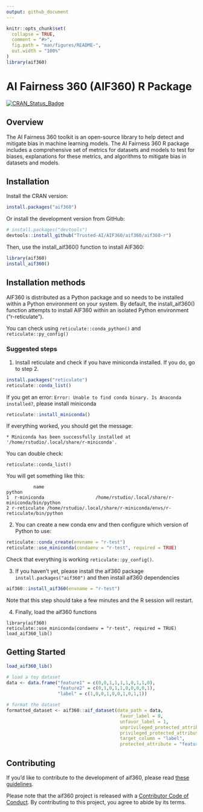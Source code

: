 ```yaml
---
output: github_document
---
```


<!-- README.md is generated from README.Rmd. Please edit that file -->

```r
knitr::opts_chunk$set(
  collapse = TRUE,
  comment = "#>",
  fig.path = "man/figures/README-",
  out.width = "100%"
)
library(aif360)
```

# AI Fairness 360 (AIF360) R Package

<!-- badges: start -->
[![CRAN_Status_Badge](http://www.r-pkg.org/badges/version/aif360)](https://cran.r-project.org/package=aif360)
<!-- badges: end -->

## Overview

The AI Fairness 360 toolkit is an open-source library to help detect and mitigate bias in machine learning models.
The AI Fairness 360 R package includes a comprehensive set of metrics for datasets and models to test for biases, explanations for these metrics, and algorithms to mitigate bias in datasets and models.

## Installation

Install the CRAN version:

```r
install.packages("aif360")
```

Or install the development version from GitHub:

``` r
# install.packages("devtools")
devtools::install_github("Trusted-AI/AIF360/aif360/aif360-r")
```

Then, use the install_aif360() function to install AIF360:

``` r
library(aif360)
install_aif360()
```

## Installation methods

AIF360 is distributed as a Python package and so needs to be installed within a Python environment on your system. By default, the install_aif360() function attempts to install AIF360 within an isolated Python environment (“r-reticulate”).

You can check using `reticulate::conda_python()` and `reticulate::py_config()`
 
### Suggested steps
 
 1)  Install reticulate  and check if you have miniconda installed. If you do, go to step 2.

 ```r
 install.packages("reticulate")
 reticulate::conda_list()
 ```
 If you get an error: `Error: Unable to find conda binary. Is Anaconda installed?`, please install
 miniconda
 
```r
reticulate::install_miniconda()
```
If everything worked, you should get the message: 

`* Miniconda has been successfully installed at '/home/rstudio/.local/share/r-miniconda'.` 

You can double check:

```
reticulate::conda_list()
```
You will get something like this:

```
          name                                                              python
1  r-miniconda                   /home/rstudio/.local/share/r-miniconda/bin/python
2 r-reticulate /home/rstudio/.local/share/r-miniconda/envs/r-reticulate/bin/python
```


2) You can create a new conda env and then configure which version of Python to use:

```r
reticulate::conda_create(envname = "r-test")
reticulate::use_miniconda(condaenv = "r-test", required = TRUE)
```
Check that everything is working `reticulate::py_config()`.

3) If you haven't yet, please install the aif360 package `install.packages("aif360")` and then
install aif360 dependencies

```r
aif360::install_aif360(envname = "r-test")
```
Note that this step should take a few minutes and the R session will restart.

4) Finally, load the aif360 functions

```
library(aif360)
reticulate::use_miniconda(condaenv = "r-test", required = TRUE)
load_aif360_lib()
```

 
## Getting Started

``` r
load_aif360_lib()
```

``` r
# load a toy dataset
data <- data.frame("feature1" = c(0,0,1,1,1,1,0,1,1,0),
                   "feature2" = c(0,1,0,1,1,0,0,0,0,1),
                   "label" = c(1,0,0,1,0,0,1,0,1,1))

# format the dataset
formatted_dataset <- aif360::aif_dataset(data_path = data,
                                          favor_label = 0,
                                          unfavor_label = 1,
                                          unprivileged_protected_attribute = 0,
                                          privileged_protected_attribute = 1,
                                          target_column = "label",
                                          protected_attribute = "feature1")

```

## Contributing

If you'd like to contribute to the development of aif360, please read [these guidelines](CONTRIBUTING.md).

Please note that the aif360 project is released with a [Contributor Code of Conduct](CODEOFCONDUCT.md). By contributing to this project, you agree to abide by its terms.


